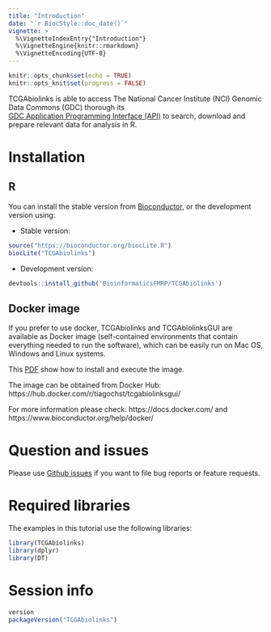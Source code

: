 ```yaml
---
title: "Introduction"
date: "`r BiocStyle::doc_date()`"
vignette: >
  %\VignetteIndexEntry{"Introduction"}
  %\VignetteEngine{knitr::rmarkdown}
  %\VignetteEncoding{UTF-8}
---
```


```r
knitr::opts_chunk$set(echo = TRUE)
knitr::opts_knit$set(progress = FALSE)
```

TCGAbiolinks is able to access The National Cancer Institute (NCI) Genomic Data Commons (GDC) thorough its  
[GDC Application Programming Interface (API)](https://gdc.cancer.gov/developers/gdc-application-programming-interface-api) 
to search, download and prepare relevant data for analysis in R. 


# Installation

## R
You can install the stable version from [Bioconductor](http://bioconductor.org/packages/release/bioc/html/TCGAbiolinks.html), or the development version using:

* Stable version:
```r
source("https://bioconductor.org/biocLite.R")
biocLite("TCGAbiolinks")
```

* Development version:
```r
devtools::install_github('BioinformaticsFMRP/TCGAbiolinks')
```

## Docker image

If you prefer to use docker, TCGAbiolinks and TCGAbiolinksGUI are available as Docker image (self-contained environments that contain everything needed to run the software), 
which can be easily run on Mac OS, Windows and Linux systems. 

This [PDF](https://drive.google.com/open?id=0B0-8N2fjttG-QXp5LVlPQnVQejg) show how to install and execute the image.

The image can be obtained from Docker Hub: https://hub.docker.com/r/tiagochst/tcgabiolinksgui/

For more information please check: https://docs.docker.com/ and https://www.bioconductor.org/help/docker/


# Question and issues

Please use [Github issues](https://github.com/BioinformaticsFMRP/TCGAbiolinks/issues) if you want to file bug reports or feature requests.

# Required libraries

The examples in this tutorial use the following libraries: 
```r
library(TCGAbiolinks)
library(dplyr)
library(DT)
```

# Session info
```r
version
packageVersion("TCGAbiolinks")
```
